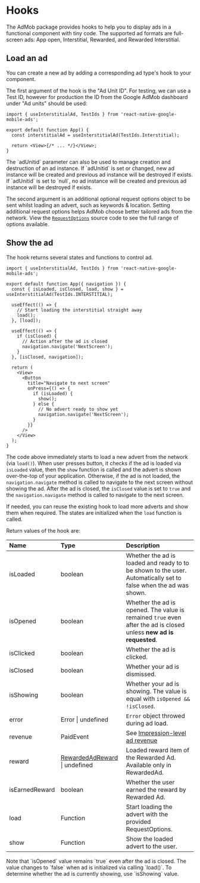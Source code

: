 # Hooks

The AdMob package provides hooks to help you to display ads in a functional component with tiny code. The supported ad formats are full-screen ads: App open, Interstitial, Rewarded, and Rewarded Interstitial.

## Load an ad

You can create a new ad by adding a corresponding ad type's hook to your component.

The first argument of the hook is the "Ad Unit ID".
For testing, we can use a Test ID, however for production the ID from the
Google AdMob dashboard under "Ad units" should be used:

```tsx {4-8}
import { useInterstitialAd, TestIds } from 'react-native-google-mobile-ads';

export default function App() {
  const interstitialAd = useInterstitialAd(TestIds.Interstitial);

  return <View>{/* ... */}</View>;
}
```

<Info>
The `adUnitid` parameter can also be used to manage creation and destruction of an ad instance.
If `adUnitid` is set or changed, new ad instance will be created and previous ad instance will be destroyed if exists.
If `adUnitid` is set to `null`, no ad instance will be created and previous ad instance will be destroyed if exists.
</Info>

The second argument is an additional optional request options object to be sent whilst loading an advert, such as keywords & location.
Setting additional request options helps AdMob choose better tailored ads from the network.
View the [`RequestOptions`](https://github.com/invertase/react-native-google-mobile-ads/blob/main/src/types/RequestOptions.ts) source code to see the full range of options available.

## Show the ad

The hook returns several states and functions to control ad.

```tsx
import { useInterstitialAd, TestIds } from 'react-native-google-mobile-ads';

export default function App({ navigation }) {
  const { isLoaded, isClosed, load, show } = useInterstitialAd(TestIds.INTERSTITIAL);

  useEffect(() => {
    // Start loading the interstitial straight away
    load();
  }, [load]);

  useEffect(() => {
    if (isClosed) {
      // Action after the ad is closed
      navigation.navigate('NextScreen');
    }
  }, [isClosed, navigation]);

  return (
    <View>
      <Button
        title="Navigate to next screen"
        onPress={() => {
          if (isLoaded) {
            show();
          } else {
            // No advert ready to show yet
            navigation.navigate('NextScreen');
          }
        }}
      />
    </View>
  );
}
```

The code above immediately starts to load a new advert from the network (via `load()`).
When user presses button, it checks if the ad is loaded via `isLoaded` value,
then the `show` function is called and the advert is shown over-the-top of your application.
Otherwise, if the ad is not loaded, the `navigation.navigate` method is called to navigate to the next screen without showing the ad.
After the ad is closed, the `isClosed` value is set to `true` and the `navigation.navigate` method is called to navigate to the next screen.

If needed, you can reuse the existing hook to load more adverts and show them when required. The states are initialized when the `load` function is called.

Return values of the hook are:

| Name           | Type                               | Description                                                                                                        |
| :------------- | :--------------------------------- | :----------------------------------------------------------------------------------------------------------------- |
| isLoaded       | boolean                            | Whether the ad is loaded and ready to to be shown to the user. Automatically set to false when the ad was shown.   |
| isOpened       | boolean                            | Whether the ad is opened. The value is remained `true` even after the ad is closed unless **new ad is requested**. |
| isClicked      | boolean                            | Whether the ad is clicked.                                                                                         |
| isClosed       | boolean                            | Whether your ad is dismissed.                                                                                      |
| isShowing      | boolean                            | Whether your ad is showing. The value is equal with `isOpened && !isClosed`.                                       |
| error          | Error \| undefined                 | `Error` object throwed during ad load.                                                                             |
| revenue        | PaidEvent                          | See [Impression-level ad revenue] |
| reward         | [RewardedAdReward](#) \| undefined | Loaded reward item of the Rewarded Ad. Available only in RewardedAd.                                               |
| isEarnedReward | boolean                            | Whether the user earned the reward by Rewarded Ad.                                                                 |
| load           | Function                           | Start loading the advert with the provided RequestOptions.                                                         |
| show           | Function                           | Show the loaded advert to the user.                                                                                |

<Info>
Note that `isOpened` value remains `true` even after the ad is closed.
The value changes to `false` when ad is initialized via calling `load()`.
To determine whether the ad is currently showing, use `isShowing` value.
</Info>

[Impression-level ad revenue]: /impression-level-ad-revenue
